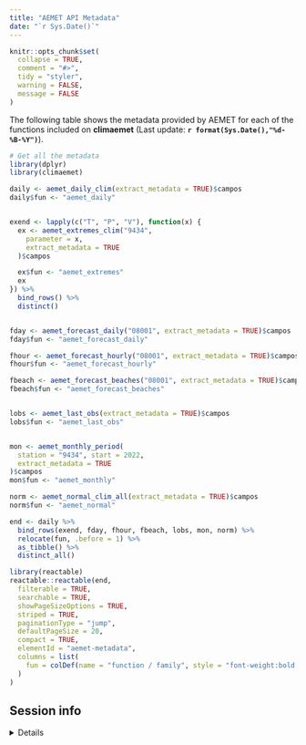 ```yaml
---
title: "AEMET API Metadata"
date: "`r Sys.Date()`"
---
```


```r
knitr::opts_chunk$set(
  collapse = TRUE,
  comment = "#>",
  tidy = "styler",
  warning = FALSE,
  message = FALSE
)
```

The following table shows the metadata provided by AEMET for each of the
functions included on **climaemet** (Last update:
**`r format(Sys.Date(),"%d-%B-%Y")`**).

```r
# Get all the metadata
library(dplyr)
library(climaemet)

daily <- aemet_daily_clim(extract_metadata = TRUE)$campos
daily$fun <- "aemet_daily"


exend <- lapply(c("T", "P", "V"), function(x) {
  ex <- aemet_extremes_clim("9434",
    parameter = x,
    extract_metadata = TRUE
  )$campos

  ex$fun <- "aemet_extremes"
  ex
}) %>%
  bind_rows() %>%
  distinct()


fday <- aemet_forecast_daily("08001", extract_metadata = TRUE)$campos
fday$fun <- "aemet_forecast_daily"

fhour <- aemet_forecast_hourly("08001", extract_metadata = TRUE)$campos
fhour$fun <- "aemet_forecast_hourly"

fbeach <- aemet_forecast_beaches("08001", extract_metadata = TRUE)$campos
fbeach$fun <- "aemet_forecast_beaches"


lobs <- aemet_last_obs(extract_metadata = TRUE)$campos
lobs$fun <- "aemet_last_obs"


mon <- aemet_monthly_period(
  station = "9434", start = 2022,
  extract_metadata = TRUE
)$campos
mon$fun <- "aemet_monthly"

norm <- aemet_normal_clim_all(extract_metadata = TRUE)$campos
norm$fun <- "aemet_normal"

end <- daily %>%
  bind_rows(exend, fday, fhour, fbeach, lobs, mon, norm) %>%
  relocate(fun, .before = 1) %>%
  as_tibble() %>%
  distinct_all()

library(reactable)
reactable::reactable(end,
  filterable = TRUE,
  searchable = TRUE,
  showPageSizeOptions = TRUE,
  striped = TRUE,
  paginationType = "jump",
  defaultPageSize = 20,
  compact = TRUE,
  elementId = "aemet-metadata",
  columns = list(
    fun = colDef(name = "function / family", style = "font-weight:bold;")
  )
)
```

## Session info

<details>

<summary>Details</summary>

```r
if (!require("sessioninfo")) {
  install.packages("sessioninfo")
}
sessioninfo::session_info()
```

</details>

